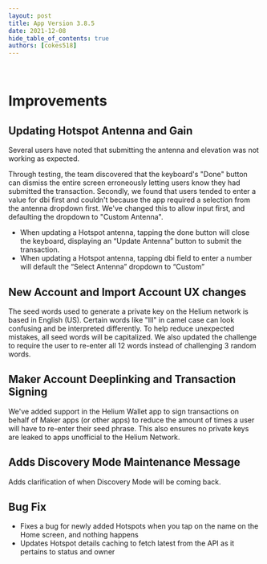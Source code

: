 ```yaml
---
layout: post
title: App Version 3.8.5
date: 2021-12-08
hide_table_of_contents: true
authors: [cokes518]
---
```


&nbsp;

# Improvements

## Updating Hotspot Antenna and Gain

Several users have noted that submitting the antenna and elevation was not working as expected.

<!--truncate-->

Through testing, the team discovered that the keyboard's "Done" button can dismiss the entire screen
erroneously letting users know they had submitted the transaction. Secondly, we found that users
tended to enter a value for dbi first and couldn't because the app required a selection from the
antenna dropdown first. We've changed this to allow input first, and defaulting the dropdown to
"Custom Antenna".

- When updating a Hotspot antenna, tapping the done button will close the keyboard, displaying an
  “Update Antenna” button to submit the transaction.
- When updating a Hotspot antenna, tapping dbi field to enter a number will default the “Select
  Antenna” dropdown to “Custom”

## New Account and Import Account UX changes

The seed words used to generate a private key on the Helium network is based in English (US).
Certain words like "Ill" in camel case can look confusing and be interpreted differently. To help
reduce unexpected mistakes, all seed words will be capitalized. We also updated the challenge to
require the user to re-enter all 12 words instead of challenging 3 random words.

## Maker Account Deeplinking and Transaction Signing

We've added support in the Helium Wallet app to sign transactions on behalf of Maker apps (or other apps)
to reduce the amount of times a user will have to re-enter their seed phrase. This also ensures no
private keys are leaked to apps unofficial to the Helium Network.

## Adds Discovery Mode Maintenance Message

Adds clarification of when Discovery Mode will be coming back.

## Bug Fix

- Fixes a bug for newly added Hotspots when you tap on the name on the Home screen, and nothing
  happens
- Updates Hotspot details caching to fetch latest from the API as it pertains to status and owner
